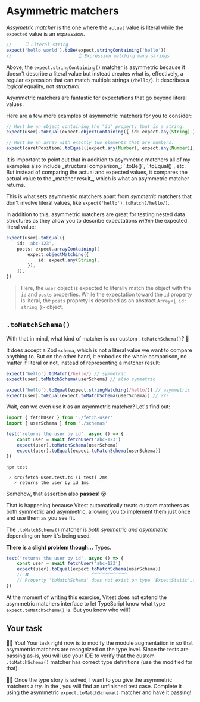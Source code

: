 # Asymmetric matchers

_Assymetric matcher_ is the one where the `actual` value is literal while the `expected` value is an _expression_.

```ts nonumber
//     👇 Literal string
expect('hello world').toBe(expect.stringContaining('hello'))
//                         👆 Expression matching many strings
```

Above, the `expect.stringContaining()` matcher is asymmetric because it doesn't describe a literal value but instead creates what is, effectively, a regular expression that can match multiple strings (`/hello/`). It describes a _logical_ equality, not _structural_.

<callout-success>Asymmetric matchers are fantastic for expectations that go beyond
literal values.</callout-success>

Here are a few more examples of asymmetric matchers for you to consider:

```ts nonumber
// Must be an object containing the "id" property that is a string.
expect(user).toEqual(expect.objectContaining({ id: expect.any(String) }))

// Must be an array with exactly two elements that are numbers.
expect(caretPosition).toEqual([expect.any(Number), expect.any(Number)])
```

<callout-warning>
	It is important to point out that in addition to asymmetric matchers all of my
	examples also include _structural comparison_: `.toBe()`, `.toEqual()`, etc.
	But instead of comparing the actual and expected values, it compares the
	actual value to the _matcher result_, which is what an asymmetric matcher
	returns.

This is what sets asymmetric matchers apart from _symmetric_ matchers that don't involve literal values, like `expect('hello').toMatch(/hello/)`.
</callout-warning>

In addition to this, asymmetric matchers are great for testing nested data structures as they allow you to describe expectations _within_ the expected literal value:

```ts nonumber highlight=3-7
expect(user).toEqual({
	id: 'abc-123',
	posts: expect.arrayContaining([
		expect.objectMatching({
			id: expect.any(String),
		}),
	]),
})
```

> Here, the `user` object is expected to literally match the object with the `id` and `posts` properties. While the expectation toward the `id` property is literal, the `posts` proprety is described as an abstract `Array<{ id: string }>` object.

## `.toMatchSchema()`

With that in mind, what kind of matcher is our custom `.toMatchSchema()`? 🤔

It does accept a Zod `schema`, which is not a literal value we want to compare anything to. But on the other hand, it embodies the whole comparison, no matter if literal or not, instead of representing a matcher result:

```ts nonumber
expect('hello').toMatch(/hello/) // symmetric
expect(user).toMatchSchema(userSchema) // also symmetric

expect('hello').toEqual(expect.stringMatching(/hello/)) // asymmetric
expect(user).toEqual(expect.toMatchSchema(userSchema)) // ???
```

Wait, can we even use it as an asymmetric matcher? Let's find out:

```ts filename=src/fetch-user.test.ts remove=6 add=7
import { fetchUser } from './fetch-user'
import { userSchema } from './schemas'

test('returns the user by id', async () => {
	const user = await fetchUser('abc-123')
	expect(user).toMatchSchema(userSchema)
	expect(user).toEqual(expect.toMatchSchema(userSchema))
})
```

```
npm test

 ✓ src/fetch-user.test.ts (1 test) 2ms
   ✓ returns the user by id 1ms
```

Somehow, that assertion also **passes**! 😮

That is happening because Vitest automatically treats custom matchers as both symmetric and asymmetric, allowing you to implement them just once and use them as you see fit.

<callout-success>The `.toMatchSchema()` matcher is _both symmetric and asymmetric_ depending on how it's being used.</callout-success>

**There is a slight problem though...** Types.

```ts
test('returns the user by id', async () => {
	const user = await fetchUser('abc-123')
	expect(user).toEqual(expect.toMatchSchema(userSchema))
	// ❌                        ^^^^^^^^^^^^^
	// Property 'toMatchSchema' does not exist on type 'ExpectStatic'.ts(2339)
})
```

At the moment of writing this exercise, Vitest does not extend the asymmetric matchers interface to let TypeScript know what type `expect.toMatchSchema()` is. But you know who will?

## Your task

👨‍💼 You! Your task right now is to modify the module augmentation in <InlineFile file="vitest.setup.ts" /> so that asymmetric matchers are recognized on the type level. Since the tests are passing as-is, you will use your IDE to verify that the custom `.toMatchSchema()` matcher has correct type definitions (use the modified <InlineFile file="src/fetch-user.test.ts" /> for that).

👨‍💼 Once the type story is solved, I want to you give the asymmetric matchers a try. In the <InlineFile file="src/fetch-transaction.test.ts" />, you will find an unfinished test case. Complete it using the asymmetric `expect.toMatchSchema()` matcher and have it passing!

